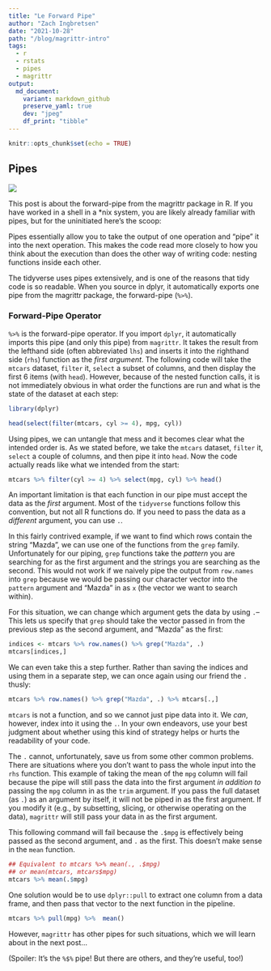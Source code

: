 ```yaml
---
title: "Le Forward Pipe"
author: "Zach Ingbretsen"
date: "2021-10-28"
path: "/blog/magrittr-intro"
tags:
  - r
  - rstats
  - pipes
  - magrittr
output:
  md_document:
    variant: markdown_github
    preserve_yaml: true
    dev: "jpeg"
    df_print: "tibble"
---
```



```r
knitr::opts_chunk$set(echo = TRUE)
```

## Pipes
<div className="right">
<img src="imgs/magrittr.png" />
</div>

This post is about the forward-pipe from the magrittr package in R. If you have worked in a shell in a *nix system, you are likely already familiar with pipes, but for the uninitiated here's the scoop:

Pipes essentially allow you to take the output of one operation and "pipe" it into the next operation. This makes the code read more closely to how you think about the execution than does the other way of writing code: nesting functions inside each other.

The tidyverse uses pipes extensively, and is one of the reasons that tidy code is so readable. When you source in dplyr, it automatically exports one pipe from the magrittr package, the forward-pipe (`%>%`).

### Forward-Pipe Operator

`%>%` is the forward-pipe operator. If you import `dplyr`, it automatically imports this pipe (and only this pipe) from `magrittr`. It takes the result from the lefthand side (often abbreviated `lhs`) and inserts it into the righthand side (`rhs`) function as the *first argument*. The following code will take the `mtcars` dataset, `filter` it, `select` a subset of columns, and then display the first 6 items (with `head`). However, because of the nested function calls, it is not immediately obvious in what order the functions are run and what is the state of the dataset at each step:
```r
library(dplyr)

head(select(filter(mtcars, cyl >= 4), mpg, cyl))
```

Using pipes, we can untangle that mess and it becomes clear what the intended order is. As we stated before, we take the `mtcars` dataset, `filter` it, `select` a couple of columns, and then pipe it into `head`. Now the code actually reads like what we intended from the start:
```r
mtcars %>% filter(cyl >= 4) %>% select(mpg, cyl) %>% head()
```

An important limitation is that each function in our pipe must accept the data as the *first* argument. Most of the `tidyverse` functions follow this convention, but not all R functions do. If you need to pass the data as a *different* argument, you can use `.`.

In this fairly contrived example, if we want to find which rows contain the string "Mazda", we can use one of the functions from the `grep` family. Unfortunately for our piping, `grep` functions take the *pattern* you are searching for as the first argument and the strings you are searching as the second. This would not work if we naively pipe the output from `row.names` into `grep` because we would be passing our character vector into the `pattern` argument and "Mazda" in as `x` (the vector we want to search within).

For this situation, we can change which argument gets the data by using `.`--This lets us specify that `grep` should take the vector passed in from the previous step as the second argument, and "Mazda" as the first:

```r
indices <- mtcars %>% row.names() %>% grep("Mazda", .)
mtcars[indices,]
```

We can even take this a step further. Rather than saving the indices and using them in a separate step, we can once again using our friend the `.` thusly:
```r
mtcars %>% row.names() %>% grep("Mazda", .) %>% mtcars[.,]
```
`mtcars` is not a function, and so we cannot just pipe data into it. We *can*, however, index into it using the `.`. In your own endeavors, use your best judgment about whether using this kind of strategy helps or hurts the readability of your code.

The `.` cannot, unfortunately, save us from some other common problems. There are situations where you don't want to pass the whole input into the `rhs` function. This example of taking the mean of the `mpg` column will fail because the pipe will still pass the data into the first argument *in addition to* passing the `mpg` column in as the `trim` argument. If you pass the full dataset (as `.`) as an argument by itself, it will not be piped in as the first argument. If you modify it (e.g., by subsetting, slicing, or otherwise operating on the data), `magrittr` will still pass your data in as the first argument.

This following command will fail because the `.$mpg` is effectively being passed as the second argument, and `.` as the first. This doesn't make sense in the `mean` function.
```r
## Equivalent to mtcars %>% mean(., .$mpg)
## or mean(mtcars, mtcars$mpg)
mtcars %>% mean(.$mpg)
```

One solution would be to use `dplyr::pull` to extract one column from a data frame, and then pass that vector to the next function in the pipeline.

```r
mtcars %>% pull(mpg) %>%  mean()
```

However, `magrittr` has other pipes for such situations, which we will learn about in the next post...

(Spoiler: It's the `%$%` pipe! But there are others, and they're useful, too!)
